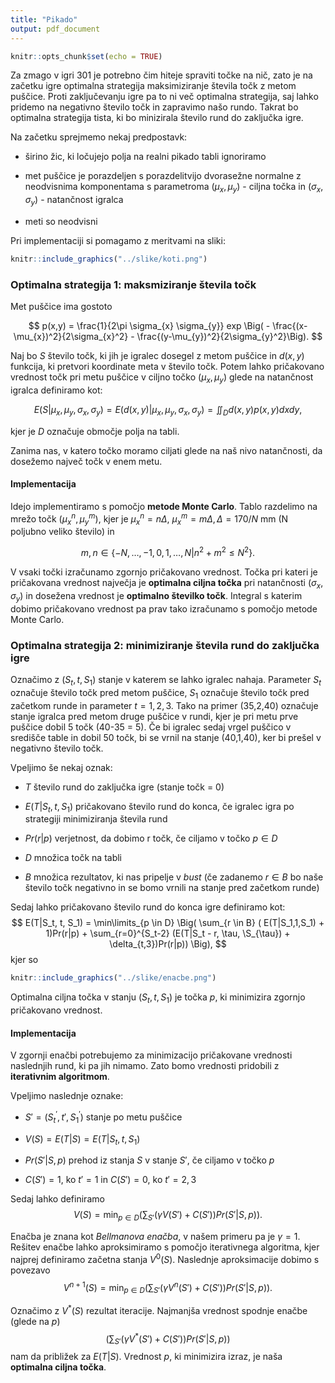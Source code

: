 ```yaml
---
title: "Pikado"
output: pdf_document
---
```


```r
knitr::opts_chunk$set(echo = TRUE)
```

Za zmago v igri 301 je potrebno čim hiteje spraviti točke na nič, zato je na začetku igre optimalna strategija maksimiziranje števila točk z metom puščice. Proti zaključevanju igre pa to ni več optimalna strategija, saj lahko pridemo na negativno število točk in zapravimo našo rundo. Takrat bo optimalna strategija tista, ki bo minizirala število rund do zaključka igre. 

Na začetku sprejmemo nekaj predpostavk:

* širino žic, ki ločujejo polja na realni pikado tabli ignoriramo

* met puščice je porazdeljen s porazdelitvijo dvorasežne normalne z neodvisnima komponentama s parametroma $(\mu_{x}, \mu_{y})$ - ciljna točka in $(\sigma_{x}, \sigma_{y})$ - natančnost igralca

* meti so neodvisni

Pri implementaciji si pomagamo z meritvami na sliki:
```r
knitr::include_graphics("../slike/koti.png")
```

### Optimalna strategija 1: maksmiziranje števila točk
Met puščice ima gostoto

$$
p(x,y) = \frac{1}{2\pi \sigma_{x} \sigma_{y}} exp \Big( - \frac{(x-\mu_{x})^2}{2\sigma_{x}^2} - \frac{(y-\mu_{y})^2}{2\sigma_{y}^2}\Big).
$$

Naj bo $S$ število točk, ki jih je igralec dosegel z metom puščice in $d(x,y)$ funkcija, ki pretvori koordinate meta v število točk. Potem lahko pričakovano vrednost točk pri metu puščice v ciljno točko $(\mu_{x}, \mu_{y})$ glede na natančnost igralca definiramo kot:

$$
E(S|\mu_{x}, \mu_{y}, \sigma_{x}, \sigma_{y}) = E(d(x,y)|\mu_{x}, \mu_{y}, \sigma_{x}, \sigma_{y}) = \iint_D d(x,y) p(x,y) dxdy,
$$

kjer je $D$ označuje območje polja na tabli.

Zanima nas, v katero točko moramo ciljati glede na naš nivo natančnosti, da dosežemo največ točk v enem metu. 

#### Implementacija
Idejo implementiramo s pomočjo **metode Monte Carlo**. Tablo razdelimo na mrežo točk $(\mu_{x}^{n}, \mu_{y}^{m}),$ kjer je $\mu_x^n = n\Delta$, $\mu_x^m = m\Delta, \Delta = 170/N$ mm (N poljubno veliko število) in 

$$
m, n \in \{ -N, \dots, -1,0,1, \dots, N| n^2 + m^2 \leq N^2\}.
$$

V vsaki točki izračunamo zgornjo pričakovano vrednost. Točka pri kateri je pričakovana vrednost največja je **optimalna ciljna točka** pri natančnosti $(\sigma_{x}, \sigma_{y})$ in dosežena  vrednost je **optimalno številko točk**.
Integral s katerim dobimo pričakovano vrednost pa prav tako izračunamo s pomočjo metode Monte Carlo.

### Optimalna strategija 2: minimiziranje števila rund do zaključka igre
Označimo z $(S_t, t, S_1)$ stanje v katerem se lahko igralec nahaja. Parameter $S_t$ označuje število točk pred metom puščice, $S_1$ označuje število točk pred začetkom runde in parameter $t = 1,2,3$. Tako na primer (35,2,40) označuje stanje igralca pred metom druge puščice v rundi, kjer je pri metu prve puščice dobil 5 točk (40-35 = 5). Če bi igralec sedaj vrgel puščico v središče table in dobil 50 točk, bi se vrnil na stanje (40,1,40), ker bi prešel v negativno število točk. 

Vpeljimo še nekaj oznak: 

* $T$ število rund do zaključka igre (stanje točk = 0) 

* $E(T|S_t, t, S_1)$ pričakovano število rund do konca, če igralec igra po strategiji minimiziranja števila rund

* $Pr(r|p)$ verjetnost, da dobimo r točk, če ciljamo v točko $p \in D$ 

* $D$ množica točk na tabli

* $B$ množica rezultatov, ki nas pripelje v *bust* (če zadanemo $r \in B$ bo naše število točk negativno in se bomo vrnili na stanje pred začetkom runde)

Sedaj lahko pričakovano število rund do konca igre definiramo kot:
$$
E(T|S_t, t, S_1) = \min\limits_{p \in D} \Big( \sum_{r \in B} ( E(T|S_1,1,S_1) + 1)Pr(r|p) + \sum_{r=0}^{S_t-2} (E(T|S_t - r, \tau, \S_{\tau}) + \delta_{t,3})Pr(r|p)) \Big),
$$
kjer so

```r
knitr::include_graphics("../slike/enacbe.png")
```

Optimalna ciljna točka v stanju $(S_t,t, S_1)$ je točka $p$, ki minimizira zgornjo pričakovano vrednost. 

#### Implementacija
V zgornji enačbi potrebujemo za minimizacijo pričakovane vrednosti naslednjih rund, ki pa jih nimamo. Zato bomo vrednosti pridobili z **iterativnim algoritmom**. 

Vpeljimo naslednje oznake:

* $S' = (S_t^{'}, t', S_1^{'})$ stanje po metu puščice

* $V(S) = E(T|S) = E(T|S_t, t, S_1)$

* $Pr(S'|S,p)$ prehod iz stanja $S$ v stanje $S'$, če ciljamo v točko $p$

* $C(S') = 1$, ko $t' = 1$ in $C(S')=0$, ko $t' = 2,3$ 

Sedaj lahko definiramo
$$
V(S) = \min_{p \in D} \Big(\sum_{S'}( \gamma V(S') + C(S'))Pr(S'|S,p)\Big).
$$

Enačba je znana kot *Bellmanova enačba*, v našem primeru pa je $\gamma = 1.$ Rešitev enačbe lahko aproksimiramo s pomočjo iterativnega algoritma, kjer najprej definiramo začetna stanja $V^0(S).$ Naslednje aproksimacije dobimo s povezavo
$$
V^{n+1}(S) = \min_{p\in D} \Big(\sum_{S'}( \gamma V^{n}(S') + C(S'))Pr(S'|S,p) \Big).
$$

Označimo z $V^{*}(S)$ rezultat iteracije. Najmanjša vrednost spodnje enačbe (glede na $p$)
$$
\Big(\sum_{S'}( \gamma V^{*}(S') + C(S'))Pr(S'|S,p) \Big)
$$
nam da približek za $E(T|S).$ Vrednost $p$, ki minimizira izraz, je naša **optimalna ciljna točka**. 

